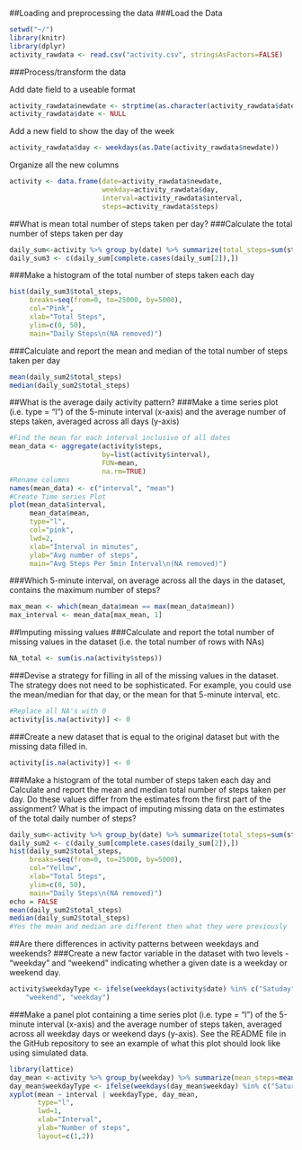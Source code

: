 ##Loading and preprocessing the data
###Load the Data
```r
setwd("~/")
library(knitr)
library(dplyr)
activity_rawdata <- read.csv("activity.csv", stringsAsFactors=FALSE)
```

###Process/transform the data

Add date field to a useable format
```r
activity_rawdata$newdate <- strptime(as.character(activity_rawdata$date), "%Y-%m-%d")
activity_rawdata$date <- NULL
```

Add a new field to show the day of the week
```r
activity_rawdata$day <- weekdays(as.Date(activity_rawdata$newdate))
```

Organize all the new columns
```r
activity <- data.frame(date=activity_rawdata$newdate, 
                       weekday=activity_rawdata$day, 
                       interval=activity_rawdata$interval,
                       steps=activity_rawdata$steps)
```

##What is mean total number of steps taken per day?
###Calculate the total number of steps taken per day
```r
daily_sum<-activity %>% group_by(date) %>% summarize(total_steps=sum(steps))
daily_sum3 <- c(daily_sum[complete.cases(daily_sum[2]),])
```

###Make a histogram of the total number of steps taken each day
```r
hist(daily_sum3$total_steps, 
     breaks=seq(from=0, to=25000, by=5000),
     col="Pink", 
     xlab="Total Steps", 
     ylim=c(0, 50), 
     main="Daily Steps\n(NA removed)")
```

###Calculate and report the mean and median of the total number of steps taken per day
```r
mean(daily_sum2$total_steps)
median(daily_sum2$total_steps)
```

##What is the average daily activity pattern?
###Make a time series plot (i.e. type = "l") of the 5-minute interval (x-axis) and the average number of steps taken, averaged across all days (y-axis)
```r
#Find the mean for each interval inclusive of all dates
mean_data <- aggregate(activity$steps, 
                       by=list(activity$interval), 
                       FUN=mean, 
                       na.rm=TRUE)
#Rename columns
names(mean_data) <- c("interval", "mean")
#Create Time series Plot
plot(mean_data$interval, 
     mean_data$mean, 
     type="l", 
     col="pink", 
     lwd=2, 
     xlab="Interval in minutes", 
     ylab="Avg number of steps", 
     main="Avg Steps Per 5min Interval\n(NA removed)")
```

###Which 5-minute interval, on average across all the days in the dataset, contains the maximum number of steps?
```r
max_mean <- which(mean_data$mean == max(mean_data$mean))
max_interval <- mean_data[max_mean, 1]
```

##Imputing missing values
###Calculate and report the total number of missing values in the dataset (i.e. the total number of rows with NAs)
```r
NA_total <- sum(is.na(activity$steps))
```

###Devise a strategy for filling in all of the missing values in the dataset. The strategy does not need to be sophisticated. For example, you could use the mean/median for that day, or the mean for that 5-minute interval, etc.
```r
#Replace all NA's with 0
activity[is.na(activity)] <- 0
```

###Create a new dataset that is equal to the original dataset but with the missing data filled in.
```r
activity[is.na(activity)] <- 0
```

###Make a histogram of the total number of steps taken each day and Calculate and report the mean and median total number of steps taken per day. Do these values differ from the estimates from the first part of the assignment? What is the impact of imputing missing data on the estimates of the total daily number of steps?
```r
daily_sum<-activity %>% group_by(date) %>% summarize(total_steps=sum(steps))
daily_sum2 <- c(daily_sum[complete.cases(daily_sum[2]),])
hist(daily_sum2$total_steps, 
     breaks=seq(from=0, to=25000, by=5000),
     col="Yellow", 
     xlab="Total Steps", 
     ylim=c(0, 50), 
     main="Daily Steps\n(NA removed)")
echo = FALSE
mean(daily_sum2$total_steps)
median(daily_sum2$total_steps)
#Yes the mean and median are different then what they were previously
```

##Are there differences in activity patterns between weekdays and weekends?
###Create a new factor variable in the dataset with two levels - "weekday" and "weekend" indicating whether a given date is a weekday or weekend day.
```r
activity$weekdayType <- ifelse(weekdays(activity$date) %in% c("Satuday", "Sunday"), 
    "weekend", "weekday")
```

###Make a panel plot containing a time series plot (i.e. type = "l") of the 5-minute interval (x-axis) and the average number of steps taken, averaged across all weekday days or weekend days (y-axis). See the README file in the GitHub repository to see an example of what this plot should look like using simulated data.
```r
library(lattice)
day_mean <-activity %>% group_by(weekday) %>% summarize(mean_steps=mean(steps))
day_mean$weekdayType <- ifelse(weekdays(day_mean$weekday) %in% c("Saturday", "Sunday"), "weekend", "weekday")
xyplot(mean ~ interval | weekdayType, day_mean, 
       type="l", 
       lwd=1, 
       xlab="Interval", 
       ylab="Number of steps", 
       layout=c(1,2))
```